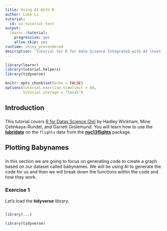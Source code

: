 ```yaml
---
title: Using AI With R
author: Luke Li
tutorial:
  id: ai-tutorial-test
output:
  learnr::tutorial:
    progressive: yes
    allow_skip: yes
runtime: shiny_prerendered
description: 'Tutorial for R for Data Science Integrated with AI (test)'
---
```


```r
library(learnr)
library(tutorial.helpers)
library(tidyverse)

knitr::opts_chunk$set(echo = FALSE)
options(tutorial.exercise.timelimit = 60, 
        tutorial.storage = "local") 
```

## Introduction
### 

This tutorial covers [R for Datas Science (2e)](https://r4ds.hadley.nz/) by Hadley Wickham, Mine Çetinkaya-Rundel, and Garrett Grolemund. You will learn how to use the [**lubridate**](https://lubridate.tidyverse.org/) on the `flights` data from the [**nyc13flights**](https://nycflights13.tidyverse.org/) package.

## Plotting Babynames
### 

In this section we are going to focus on generating code to create a graph based on our dataset called babynames. We will be using AI to generate the code for us and then we will break down the functions within the code and how they work.

### Exercise 1

Let's load the **tidyverse** library. 

```r

```

```r
library(...)
```

```r
library(tidyverse)
```
